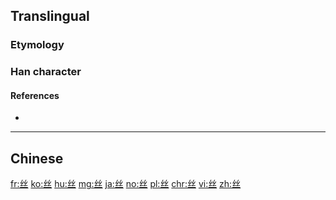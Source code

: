 {{also|絲}}

==Translingual==
{{Han simplified forms|絲|糸|丝}}

===Etymology===
{{Han simp|絲}}

===Han character===
{{Han char|rn=1|rad=一|as=04|sn=5|four=22103|canj=VVM|ids=}}

====References====
* {{Han ref|kx=0078.021|hdz=10017.080|uh=4E1D|ud=19997}}
----

==Chinese==
{{zh-see|絲}}

[[fr:丝]]
[[ko:丝]]
[[hu:丝]]
[[mg:丝]]
[[ja:丝]]
[[no:丝]]
[[pl:丝]]
[[chr:丝]]
[[vi:丝]]
[[zh:丝]]